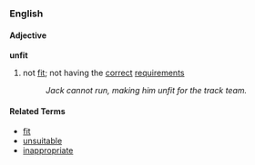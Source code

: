 ===English===
====Adjective====
'''unfit'''
#not [[fit]]; not having the [[correct]] [[requirements]]
#:''Jack cannot run, making him unfit for the track team.''
====Related Terms====
*[[fit]]
*[[unsuitable]]
*[[inappropriate]]
